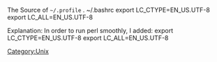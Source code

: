 [[Category:Unix]]
The Source of <tt>~/.profile</tt>
<bash>
. ~/.bashrc
export LC_CTYPE=EN_US.UTF-8
export LC_ALL=EN_US.UTF-8
</bash>

Explanation:
In order to run perl smoothly, I added:
<bash>
export LC_CTYPE=EN_US.UTF-8
export LC_ALL=EN_US.UTF-8
</bash>